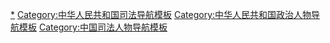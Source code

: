 [[Category:中华人民共和国司法人物|*]]
[[Category:中华人民共和国司法导航模板|Category:中华人民共和国司法导航模板]]
[[Category:中华人民共和国政治人物导航模板|Category:中华人民共和国政治人物导航模板]]
[[Category:中国司法人物导航模板|Category:中国司法人物导航模板]]